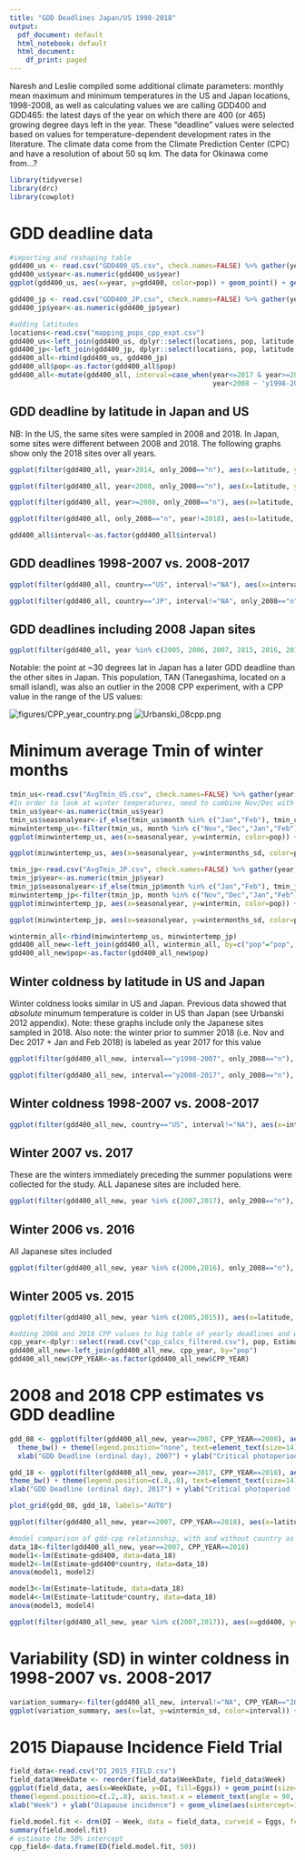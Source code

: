 ```yaml
---
title: "GDD Deadlines Japan/US 1998-2018"
output:
  pdf_document: default
  html_notebook: default
  html_document:
    df_print: paged
---
```


Naresh and Leslie compiled some additional climate parameters: monthly mean maximum and minimum temperatures in the US and Japan locations, 1998-2008, as well as calculating values we are calling GDD400 and GDD465: the latest days of the year on which there are 400 (or 465) growing degree days left in the year. These "deadline" values were selected based on values for temperature-dependent development rates in the literature. The climate data come from the Climate Prediction Center (CPC) and have a resolution of about 50 sq km. The data for Okinawa come from...?


```r
library(tidyverse)
library(drc)
library(cowplot)
```

# GDD deadline data

```r
#importing and reshaping table
gdd400_us <- read.csv("GDD400_US.csv", check.names=FALSE) %>% gather(year, gdd400, "1998":"2018", factor_key=FALSE)
gdd400_us$year<-as.numeric(gdd400_us$year)
ggplot(gdd400_us, aes(x=year, y=gdd400, color=pop)) + geom_point() + geom_line() + geom_vline(xintercept=c(2008,2018))

```
```r
gdd400_jp <- read.csv("GDD400_JP.csv", check.names=FALSE) %>% gather(year, gdd400, "1998":"2018", factor_key=FALSE)
gdd400_jp$year<-as.numeric(gdd400_jp$year)

```

```r
#adding latitudes
locations<-read.csv("mapping_pops_cpp_expt.csv")
gdd400_us<-left_join(gdd400_us, dplyr::select(locations, pop, latitude, country, only_2008), by=c("pop"))
gdd400_jp<-left_join(gdd400_jp, dplyr::select(locations, pop, latitude, country, only_2008), by=c("pop"))
gdd400_all<-rbind(gdd400_us, gdd400_jp)
gdd400_all$pop<-as.factor(gdd400_all$pop)
gdd400_all<-mutate(gdd400_all, interval=case_when(year<=2017 & year>=2008 ~ 'y2008-2017',
                                                  year<2008 ~ 'y1998-2007'))
```

## GDD deadline by latitude in Japan and US

NB: In the US, the same sites were sampled in 2008 and 2018. In Japan, some sites were different between 2008 and 2018. The following graphs show only the 2018 sites over all years.

```r
ggplot(filter(gdd400_all, year>2014, only_2008=="n"), aes(x=latitude, y=gdd400, color=country)) + geom_point() + facet_wrap(~year)
```

```r
ggplot(filter(gdd400_all, year<2008, only_2008=="n"), aes(x=latitude, y=gdd400, color=country)) + geom_point() + facet_wrap(~year)

```
```r
ggplot(filter(gdd400_all, year>=2008, only_2008=="n"), aes(x=latitude, y=gdd400, color=country)) + geom_point() + facet_wrap(~year)

```
```r
ggplot(filter(gdd400_all, only_2008=="n", year!=2018), aes(x=latitude, y=gdd400, fill=country)) + scale_fill_manual(values=c("black", "gray"), name="Country") + geom_point(shape=21) + facet_wrap(~year) + xlab("Latitude") + ylab("GDD Deadline (ordinal day)") + theme_bw() + theme(legend.position="bottom")

```


```r
gdd400_all$interval<-as.factor(gdd400_all$interval)
```

## GDD deadlines 1998-2007 vs. 2008-2017

```r
ggplot(filter(gdd400_all, country=="US", interval!="NA"), aes(x=interval, y=gdd400)) + geom_point(position=position_jitter()) + geom_boxplot(alpha=0) + facet_wrap(~pop)
```

```r
ggplot(filter(gdd400_all, country=="JP", interval!="NA", only_2008=="n"), aes(x=interval, y=gdd400)) + geom_point(position=position_jitter()) + geom_boxplot(alpha=0) + facet_wrap(~pop)

```

## GDD deadlines including 2008 Japan sites


```r
ggplot(filter(gdd400_all, year %in% c(2005, 2006, 2007, 2015, 2016, 2017)), aes(x=latitude, y=gdd400, color=country)) + geom_point() + facet_wrap(~year)
```

Notable: the point at ~30 degrees lat in Japan has a later GDD deadline than the other sites in Japan. This population, TAN (Tanegashima, located on a small island), was also an outlier in the 2008 CPP experiment, with a CPP value in the range of the US values:

![figures/CPP_year_country.png](figures/CPP_year_country.png)
![Urbanski_08cpp.png](figures/Urbanski_08cpp.png)

# Minimum average Tmin of winter months


```r
tmin_us<-read.csv("AvgTmin_US.csv", check.names=FALSE) %>% gather(year, Tmin, "1998":"2018", factor_key=FALSE)
#In order to look at winter temperatures, need to combine Nov/Dec with Jan/Feb of the following year. January and February are reassigned in this table to the previous year to create seasonal years
tmin_us$year<-as.numeric(tmin_us$year) 
tmin_us$seasonalyear<-if_else(tmin_us$month %in% c("Jan","Feb"), tmin_us$year-1, tmin_us$year)
minwintertemp_us<-filter(tmin_us, month %in% c("Nov","Dec","Jan","Feb")) %>% group_by(pop, seasonalyear) %>% dplyr::summarise(wintermin=min(Tmin), wintermonths_sd=sd(Tmin)) %>% filter(!(seasonalyear %in% c(1997,2018)))
ggplot(minwintertemp_us, aes(x=seasonalyear, y=wintermin, color=pop)) + geom_point() + geom_line() + geom_vline(xintercept=c(2008,2018)) 
```
```r
ggplot(minwintertemp_us, aes(x=seasonalyear, y=wintermonths_sd, color=pop)) + geom_point() + geom_line() + geom_vline(xintercept=c(2008,2018)) 

```


```r
tmin_jp<-read.csv("AvgTmin_JP.csv", check.names=FALSE) %>% gather(year, Tmin, "1998":"2018", factor_key=FALSE)
tmin_jp$year<-as.numeric(tmin_jp$year) 
tmin_jp$seasonalyear<-if_else(tmin_jp$month %in% c("Jan","Feb"), tmin_jp$year-1, tmin_jp$year)
minwintertemp_jp<-filter(tmin_jp, month %in% c("Nov","Dec","Jan","Feb")) %>% group_by(pop, seasonalyear) %>% dplyr::summarise(wintermin=min(Tmin), wintermonths_sd=sd(Tmin)) %>% filter(!(seasonalyear %in% c(1997,2018)))
ggplot(minwintertemp_jp, aes(x=seasonalyear, y=wintermin, color=pop)) + geom_point() + geom_line() + geom_vline(xintercept=c(2008,2018))
```
```r
ggplot(minwintertemp_jp, aes(x=seasonalyear, y=wintermonths_sd, color=pop)) + geom_point() + geom_line() + geom_vline(xintercept=c(2008,2018))

```

```r
wintermin_all<-rbind(minwintertemp_us, minwintertemp_jp)
gdd400_all_new<-left_join(gdd400_all, wintermin_all, by=c("pop"="pop", "year"="seasonalyear"))
gdd400_all_new$pop<-as.factor(gdd400_all_new$pop)

```
## Winter coldness by latitude in US and Japan

Winter coldness looks similar in US and Japan. Previous data showed that *absolute* minumum temperature is colder in US than Japan (see Urbanski 2012 appendix). Note: these graphs include only the Japanese sites sampled in 2018. Also note: the winter prior to summer 2018 (i.e. Nov and Dec 2017 + Jan and Feb 2018) is labeled as year 2017 for this value

```r
ggplot(filter(gdd400_all_new, interval=="y1998-2007", only_2008=="n"), aes(x=latitude, y=wintermin, color=country)) + geom_point() + facet_wrap(~year) 
```

```r
ggplot(filter(gdd400_all_new, interval=="y2008-2017", only_2008=="n"), aes(x=latitude, y=wintermin, color=country)) + geom_point() + facet_wrap(~year)

```

## Winter coldness 1998-2007 vs. 2008-2017

```r
ggplot(filter(gdd400_all_new, country=="US", interval!="NA"), aes(x=interval, y=wintermin)) + geom_point(position=position_jitter()) + geom_boxplot(alpha=0) + facet_wrap(~pop)
```


## Winter 2007 vs. 2017
These are the winters immediately preceding the summer populations were collected for the study. ALL Japanese sites are included here.

```r
ggplot(filter(gdd400_all_new, year %in% c(2007,2017), only_2008=="n"), aes(x=latitude, y=wintermin, color=as.factor(year))) + geom_point() + facet_grid(~country) + scale_color_manual(values=c("blue","orange"))

```
## Winter 2006 vs. 2016
All Japanese sites included

```r
ggplot(filter(gdd400_all_new, year %in% c(2006,2016), only_2008=="n"), aes(x=latitude, y=wintermin, color=as.factor(year))) + geom_point() + facet_grid(~country) + scale_color_manual(values=c("blue","orange"))

```
## Winter 2005 vs. 2015

```r
ggplot(filter(gdd400_all_new, year %in% c(2005,2015)), aes(x=latitude, y=wintermin, color=as.factor(year))) + geom_point() + facet_grid(~country) + scale_color_manual(values=c("blue","orange"))

```

```r
#adding 2008 and 2018 CPP values to big table of yearly deadlines and winter temps
cpp_year<-dplyr::select(read.csv("cpp_calcs_filtered.csv"), pop, Estimate, year) %>% filter(year!="1988") %>% rename("CPP_YEAR"="year")
gdd400_all_new<-left_join(gdd400_all_new, cpp_year, by="pop")
gdd400_all_new$CPP_YEAR<-as.factor(gdd400_all_new$CPP_YEAR)

```

# 2008 and 2018 CPP estimates vs GDD deadline 

```r

gdd_08 <- ggplot(filter(gdd400_all_new, year==2007, CPP_YEAR==2008), aes(x=gdd400, y=Estimate, fill=country)) + scale_fill_manual(values=c("black","gray"), name="Country") + geom_point(size=3, shape=21) + stat_smooth(method=lm, se=FALSE, aes(color=country)) + scale_color_manual(values=c("black","gray"), name="Country") +
  theme_bw() + theme(legend.position="none", text=element_text(size=14)) +
  xlab("GDD Deadline (ordinal day), 2007") + ylab("Critical photoperiod (h), 2008")

gdd_18 <- ggplot(filter(gdd400_all_new, year==2017, CPP_YEAR==2018), aes(x=gdd400, y=Estimate, fill=country)) + scale_fill_manual(values=c("black","gray"), name="Country") + geom_point(size=3, shape=21) + stat_smooth(method=lm, se=FALSE, aes(color=country)) + scale_color_manual(values=c("black","gray"), name="Country") +
theme_bw() + theme(legend.position=c(.8,.8), text=element_text(size=14)) +
xlab("GDD Deadline (ordinal day), 2017") + ylab("Critical photoperiod (h), 2018")

plot_grid(gdd_08, gdd_18, labels="AUTO")

```



```r
ggplot(filter(gdd400_all_new, year==2007, CPP_YEAR==2018), aes(x=latitude, y=Estimate, color=country)) + geom_point() + stat_smooth(method=lm) 

```

```r
#model comparison of gdd-cpp relationship, with and without country as factor
data_18<-filter(gdd400_all_new, year==2007, CPP_YEAR==2018)
model1<-lm(Estimate~gdd400, data=data_18)
model2<-lm(Estimate~gdd400*country, data=data_18)
anova(model1, model2)

model3<-lm(Estimate~latitude, data=data_18)
model4<-lm(Estimate~latitude*country, data=data_18)
anova(model3, model4)
```


```r
ggplot(filter(gdd400_all_new, year %in% c(2007,2017)), aes(x=gdd400, y=Estimate, color=CPP_YEAR)) + scale_color_manual(values=c("gray", "black")) + geom_point() + facet_wrap(~year) + stat_smooth(method=lm)
```

# Variability (SD) in winter coldness in 1998-2007 vs. 2008-2017

```r
variation_summary<-filter(gdd400_all_new, interval!="NA", CPP_YEAR=="2018") %>% group_by(pop, interval) %>% dplyr::summarize(lat=mean(latitude), country=first(country), gdd400_sd=sd(gdd400), wintermin_sd=sd(wintermin), cpp_2018=mean(Estimate))
ggplot(variation_summary, aes(x=lat, y=wintermin_sd, color=interval)) + geom_point() + facet_grid(~country)
```

# 2015 Diapause Incidence Field Trial

```r
field_data<-read.csv("DI_2015_FIELD.csv")
field_data$WeekDate <- reorder(field_data$WeekDate, field_data$Week)
ggplot(field_data, aes(x=WeekDate, y=DI, fill=Eggs)) + geom_point(size=3, shape=21) + scale_fill_manual(values=c("white","grey"), name="Mosquito Population") + theme_bw() + 
theme(legend.position=c(.2,.8), axis.text.x = element_text(angle = 90, hjust = 1)) +
xlab("Week") + ylab("Diapause incidence") + geom_vline(aes(xintercept=10.39), linetype="dotted", color="grey") + geom_vline(aes(xintercept=9.99), linetype="dotted", color="black")

field.model.fit <- drm(DI ~ Week, data = field_data, curveid = Eggs, fct = LL.5())
summary(field.model.fit)
# estimate the 50% intercept
cpp_field<-data.frame(ED(field.model.fit, 50))

```

